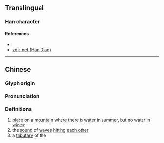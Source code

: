 {{also|泶}}
{{character info/new}}
==Translingual==

===Han character===
{{Han char|rn=85|rad=水|as=13|sn=17|four=77232|canj=HBE|ids=⿱𦥯水}}

====References====
* {{Han ref|kx=0653.080|dkj=18395|dj=1063.100|hdz=31752.010|uh=6FA9|ud=28585|bh=ED4F|bd=60751}}
* [http://www.zdic.net/z/1c/js/6CF6.htm zdic.net (Han Dian)]

----

==Chinese==
{{zh-forms|s=泶}}

===Glyph origin===
{{Han etym}}

===Pronunciation===
{{zh-pron
|m=xué
|c=hok6
|mc=y
|oc=y
|cat=n,pn
}}

===Definitions===
{{zh-hanzi}}

# [[place]] on a [[mountain]] where there is [[water]] in [[summer]], but no water in [[winter]]
# the [[sound]] of [[wave]]s [[hit]]ting [[each other]]
# a [[tributary]] of the {{w|Wei River}}